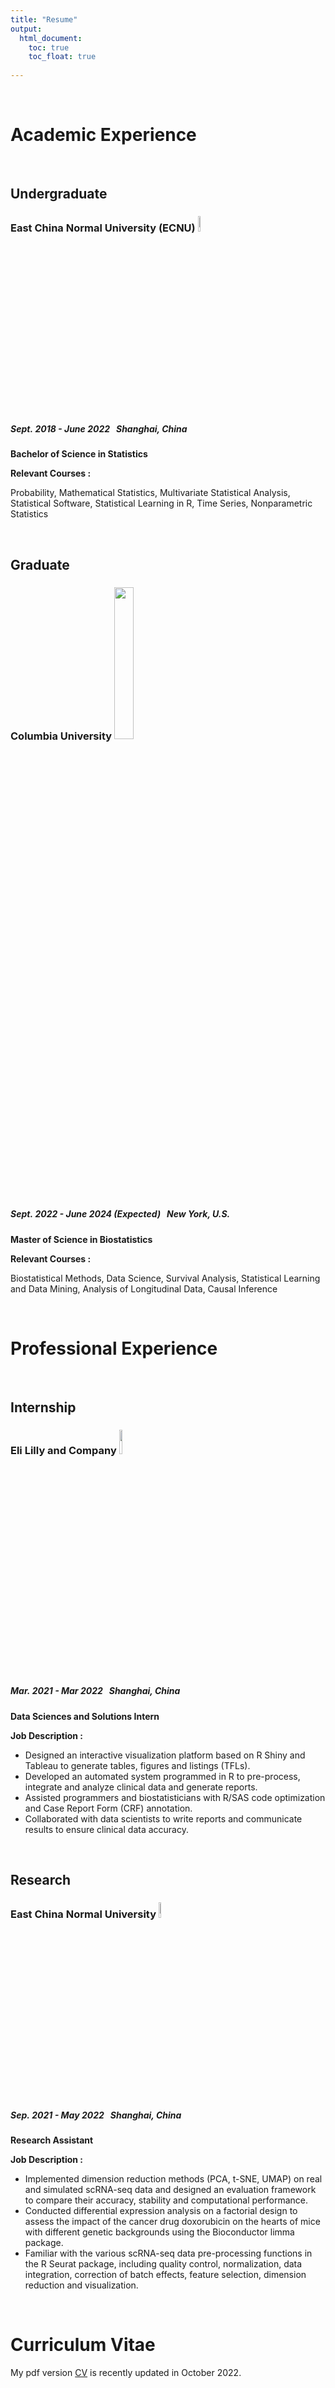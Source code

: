 ```yaml
---
title: "Resume"
output: 
  html_document:
    toc: true
    toc_float: true
    
---
```


\ \par
# Academic Experience

\ \par
## Undergraduate

### East China Normal University (ECNU)  <img src="images/ECNU.PNG" style="width:8%">
##### *Sept. 2018 - June 2022  \ \ Shanghai, China*

**Bachelor of Science in Statistics**

**Relevant Courses :**\par
Probability, Mathematical Statistics, Multivariate Statistical Analysis, Statistical Software, Statistical Learning in R, Time Series, Nonparametric Statistics


\ \par
## Graduate

### Columbia University  <img src="images/mailman.PNG" style="width:25%">
##### *Sept. 2022 - June 2024 (Expected) \ \ New York, U.S.*

**Master of Science in Biostatistics**

**Relevant Courses :**\par
Biostatistical Methods, Data Science, Survival Analysis, Statistical Learning and Data Mining, Analysis of Longitudinal Data, Causal Inference


\ \par
# Professional Experience

\ \par
## Internship

### Eli Lilly and Company <img src="images/lilly.jpeg" style="width:10%">
##### *Mar. 2021 - Mar 2022  \ \ Shanghai, China*

**Data Sciences and Solutions Intern**

**Job Description :**

  * Designed an interactive visualization platform based on R Shiny and Tableau to generate tables, figures and listings (TFLs). 
  * Developed an automated system programmed in R to pre-process, integrate and analyze clinical data and generate reports. 
  * Assisted programmers and biostatisticians with R/SAS code optimization and Case Report Form (CRF) annotation.
  * Collaborated with data scientists to write reports and communicate results to ensure clinical data accuracy.
  
  
\ \par
## Research

### East China Normal University   <img src="images/ECNU.PNG" style="width:8%">
##### *Sep. 2021 - May 2022  \ \ Shanghai, China*

**Research Assistant**

**Job Description :**

  * Implemented dimension reduction methods (PCA, t-SNE, UMAP) on real and simulated scRNA-seq data and designed an evaluation framework to compare their accuracy, stability and computational performance.
  * Conducted differential expression analysis on a factorial design to assess the impact of the cancer drug doxorubicin on the hearts of mice with different genetic backgrounds using the Bioconductor limma package.
  * Familiar with the various scRNA-seq data pre-processing functions in the R Seurat package, including quality control, normalization, data integration, correction of batch effects, feature selection, dimension reduction and visualization.
  
  
\ \par
# Curriculum Vitae

My pdf version [CV](./document/Jingyi Yao resume.pdf) is recently updated in October 2022.













